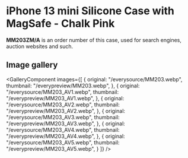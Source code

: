 
# iPhone 13 mini Silicone Case with MagSafe - Chalk Pink

<Callout type='info' emoji='👉🏻'>**MM203ZM/A** is an order number of this case, used for search engines, auction websites and such.</Callout>

## Image gallery

<GalleryComponent
    images={[
      {
        original: "/everysource/MM203.webp",
        thumbnail: "/everypreview/MM203.webp",
      },
      {
        original: "/everysource/MM203_AV1.webp",
        thumbnail: "/everypreview/MM203_AV1.webp",
      },
      {
        original: "/everysource/MM203_AV2.webp",
        thumbnail: "/everypreview/MM203_AV2.webp",
      },
      {
        original: "/everysource/MM203_AV3.webp",
        thumbnail: "/everypreview/MM203_AV3.webp",
      },
      {
        original: "/everysource/MM203_AV4.webp",
        thumbnail: "/everypreview/MM203_AV4.webp",
      },
      {
        original: "/everysource/MM203_AV5.webp",
        thumbnail: "/everypreview/MM203_AV5.webp",
      }
    ]}
  />
